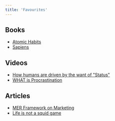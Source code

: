 ```yaml
---
title: 'Favourites'
---
```



## Books

- [Atomic Habits](https://atomichabits.com)
- [Sapiens](https://www.ynharari.com/book/sapiens-2)

## Videos

- [How humans are driven by the want of "Status"](https://youtu.be/asljuFnZlEw)
- [WHAT is Procrastination](https://youtu.be/9RWWK2pL2LY)

## Articles

- [MER Framework on Marketing](https://invertedpassion.com/mer-framework-marketing/)
- [Life is not a squid game](https://iai.tv/articles/life-is-not-a-squid-game-auid-1943)
